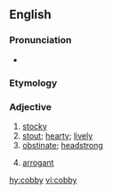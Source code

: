 ==English==

===Pronunciation===
* {{IPA|/ˈkä-bE/|lang=en}}

===Etymology===
{{suffix|cob|y|lang=en}}

===Adjective===
{{en-adj}}

# [[stocky]]
# [[stout]]; [[hearty]]; [[lively]]
# [[obstinate]]; [[headstrong]]
#: {{rfquotek|Brockett}}
# [[arrogant]]

[[hy:cobby]]
[[vi:cobby]]
